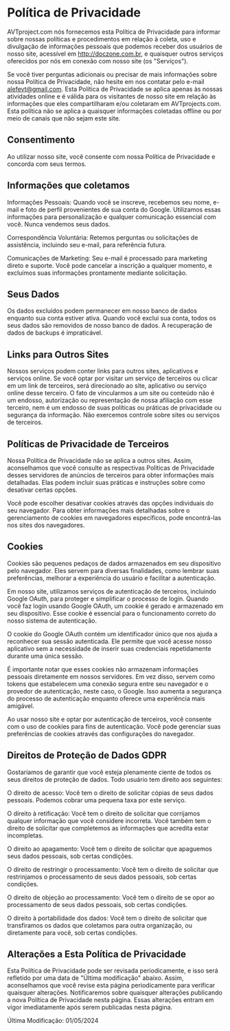 # Política de Privacidade

AVTproject.com nós fornecemos esta Política de Privacidade para informar sobre nossas políticas e procedimentos em relação à coleta, uso e divulgação de informações pessoais que podemos receber dos usuários de nosso site, acessível em http://doczone.com.br, e quaisquer outros serviços oferecidos por nós em conexão com nosso site (os "Serviços").

Se você tiver perguntas adicionais ou precisar de mais informações sobre nossa Política de Privacidade, não hesite em nos contatar pelo e-mail alefevt@gmail.com. Esta Política de Privacidade se aplica apenas às nossas atividades online e é válida para os visitantes de nosso site em relação às informações que eles compartilharam e/ou coletaram em AVTprojects.com. Esta política não se aplica a quaisquer informações coletadas offline ou por meio de canais que não sejam este site.
    
## Consentimento

Ao utilizar nosso site, você consente com nossa Política de Privacidade e concorda com seus termos.

## Informações que coletamos

Informações Pessoais: Quando você se inscreve, recebemos seu nome, e-mail e foto de perfil provenientes de sua conta do Google. Utilizamos essas informações para personalização e qualquer comunicação essencial com você. Nunca vendemos seus dados.

Correspondência Voluntária: Retemos perguntas ou solicitações de assistência, incluindo seu e-mail, para referência futura.

Comunicações de Marketing: Seu e-mail é processado para marketing direto e suporte. Você pode cancelar a inscrição a qualquer momento, e excluímos suas informações prontamente mediante solicitação.

## Seus Dados

Os dados excluídos podem permanecer em nosso banco de dados enquanto sua conta estiver ativa. Quando você exclui sua conta, todos os seus dados são removidos de nosso banco de dados. A recuperação de dados de backups é impraticável.

## Links para Outros Sites

Nossos serviços podem conter links para outros sites, aplicativos e serviços online. Se você optar por visitar um serviço de terceiros ou clicar em um link de terceiros, será direcionado ao site, aplicativo ou serviço online desse terceiro. O fato de vincularmos a um site ou conteúdo não é um endosso, autorização ou representação de nossa afiliação com esse terceiro, nem é um endosso de suas políticas ou práticas de privacidade ou segurança da informação. Não exercemos controle sobre sites ou serviços de terceiros.

## Políticas de Privacidade de Terceiros

Nossa Política de Privacidade não se aplica a outros sites. Assim, aconselhamos que você consulte as respectivas Políticas de Privacidade desses servidores de anúncios de terceiros para obter informações mais detalhadas. Elas podem incluir suas práticas e instruções sobre como desativar certas opções.

Você pode escolher desativar cookies através das opções individuais do seu navegador. Para obter informações mais detalhadas sobre o gerenciamento de cookies em navegadores específicos, pode encontrá-las nos sites dos navegadores.

## Cookies

Cookies são pequenos pedaços de dados armazenados em seu dispositivo pelo navegador. Eles servem para diversas finalidades, como lembrar suas preferências, melhorar a experiência do usuário e facilitar a autenticação.

Em nosso site, utilizamos serviços de autenticação de terceiros, incluindo Google OAuth, para proteger e simplificar o processo de login. Quando você faz login usando Google OAuth, um cookie é gerado e armazenado em seu dispositivo. Esse cookie é essencial para o funcionamento correto do nosso sistema de autenticação.

O cookie do Google OAuth contém um identificador único que nos ajuda a reconhecer sua sessão autenticada. Ele permite que você acesse nosso aplicativo sem a necessidade de inserir suas credenciais repetidamente durante uma única sessão.

É importante notar que esses cookies não armazenam informações pessoais diretamente em nossos servidores. Em vez disso, servem como tokens que estabelecem uma conexão segura entre seu navegador e o provedor de autenticação, neste caso, o Google. Isso aumenta a segurança do processo de autenticação enquanto oferece uma experiência mais amigável.

Ao usar nosso site e optar por autenticação de terceiros, você consente com o uso de cookies para fins de autenticação. Você pode gerenciar suas preferências de cookies através das configurações do navegador.

## Direitos de Proteção de Dados GDPR

Gostaríamos de garantir que você esteja plenamente ciente de todos os seus direitos de proteção de dados. Todo usuário tem direito aos seguintes:

O direito de acesso: Você tem o direito de solicitar cópias de seus dados pessoais. Podemos cobrar uma pequena taxa por este serviço.

O direito à retificação: Você tem o direito de solicitar que corrijamos qualquer informação que você considere incorreta. Você também tem o direito de solicitar que completemos as informações que acredita estar incompletas.

O direito ao apagamento: Você tem o direito de solicitar que apaguemos seus dados pessoais, sob certas condições.

O direito de restringir o processamento: Você tem o direito de solicitar que restrinjamos o processamento de seus dados pessoais, sob certas condições.

O direito de objeção ao processamento: Você tem o direito de se opor ao processamento de seus dados pessoais, sob certas condições.

O direito à portabilidade dos dados: Você tem o direito de solicitar que transfiramos os dados que coletamos para outra organização, ou diretamente para você, sob certas condições.

## Alterações a Esta Política de Privacidade

Esta Política de Privacidade pode ser revisada periodicamente, e isso será refletido por uma data de "Última modificação" abaixo. Assim, aconselhamos que você revise esta página periodicamente para verificar quaisquer alterações. Notificaremos sobre quaisquer alterações publicando a nova Política de Privacidade nesta página. Essas alterações entram em vigor imediatamente após serem publicadas nesta página.

Última Modificação: 01/05/2024